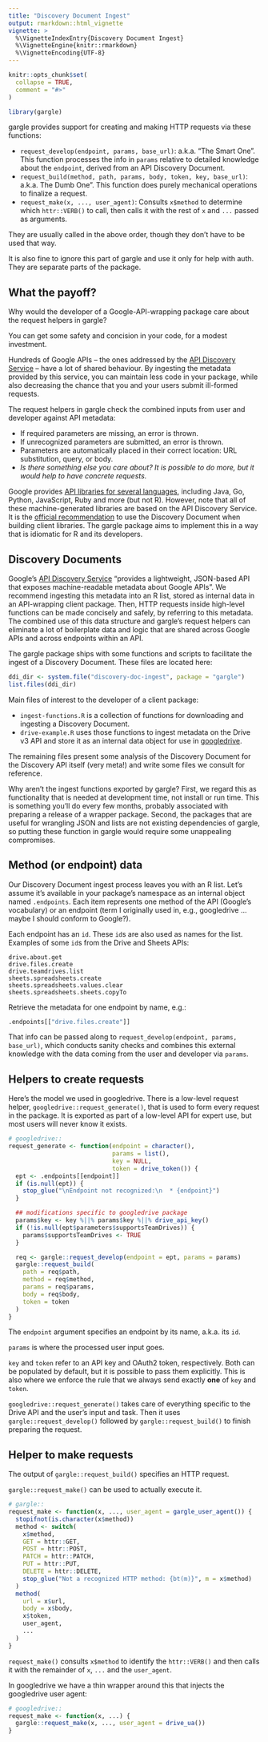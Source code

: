 ```yaml
---
title: "Discovery Document Ingest"
output: rmarkdown::html_vignette
vignette: >
  %\VignetteIndexEntry{Discovery Document Ingest}
  %\VignetteEngine{knitr::rmarkdown}
  %\VignetteEncoding{UTF-8}
---
```


```r
knitr::opts_chunk$set(
  collapse = TRUE,
  comment = "#>"
)
```

```r
library(gargle)
```

gargle provides support for creating and making HTTP requests via these functions:

  * `request_develop(endpoint, params, base_url)`: a.k.a. "The Smart One". This function processes the info in `params` relative to detailed knowledge about the `endpoint`, derived from an API Discovery Document.
  * `request_build(method, path, params, body, token, key, base_url)`: a.k.a. The Dumb One". This function does purely mechanical operations to finalize a request.
  * `request_make(x, ..., user_agent)`: Consults `x$method` to determine which `httr::VERB()` to call, then calls it with the rest of `x` and `...` passed as arguments.
  
They are usually called in the above order, though they don't have to be used that way.

It is also fine to ignore this part of gargle and use it only for help with auth. They are separate parts of the package.

## What the payoff?

Why would the developer of a Google-API-wrapping package care about the request helpers in gargle?

You can get some safety and concision in your code, for a modest investment.

Hundreds of Google APIs -- the ones addressed by the [API Discovery Service](https://developers.google.com/discovery/) -- have a lot of shared behaviour. By ingesting the metadata provided by this service, you can maintain less code in your package, while also decreasing the chance that you and your users submit ill-formed requests.

The request helpers in gargle check the combined inputs from user and developer against API metadata:

  * If required parameters are missing, an error is thrown.
  * If unrecognized parameters are submitted, an error is thrown.
  * Parameters are automatically placed in their correct location: URL substitution, query, or body.
  * *Is there something else you care about? It is possible to do more, but it would help to have concrete requests.*
  
Google provides [API libraries for several languages](https://developers.google.com/api-client-library/), including Java, Go, Python, JavaScript, Ruby and more (but not R). However, note that all of these machine-generated libraries are based on the API Discovery Service. It is the [official recommendation](https://developers.google.com/discovery/v1/using#build) to use the Discovery Document when building client libraries. The gargle package aims to implement this in a way that is idiomatic for R and its developers.
  
## Discovery Documents

Google's [API Discovery Service](https://developers.google.com/discovery/) "provides a lightweight, JSON-based API that exposes machine-readable metadata about Google APIs". We recommend ingesting this metadata into an R list, stored as internal data in an API-wrapping client package. Then, HTTP requests inside high-level functions can be made concisely and safely, by referring to this metadata. The combined use of this data structure and gargle's request helpers can eliminate a lot of boilerplate data and logic that are shared across Google APIs and across endpoints within an API.

The gargle package ships with some functions and scripts to facilitate the ingest of a Discovery Document. These files are located here:

```r
ddi_dir <- system.file("discovery-doc-ingest", package = "gargle")
list.files(ddi_dir)
```

Main files of interest to the developer of a client package:

  * `ingest-functions.R` is a collection of functions for downloading and ingesting a Discovery Document.
  * `drive-example.R` uses those functions to ingest metadata on the Drive v3 API and store it as an internal data object for use in [googledrive](https://googledrive.tidyverse.org).
  
The remaining files present some analysis of the Discovery Document for the Discovery API itself (very meta!) and write some files we consult for reference.
  
Why aren't the ingest functions exported by gargle? First, we regard this as functionality that is needed at development time, not install or run time. This is something you'll do every few months, probably associated with preparing a release of a wrapper package. Second, the packages that are useful for wrangling JSON and lists are not existing dependencies of gargle, so putting these function in gargle would require some unappealing compromises.

## Method (or endpoint) data

Our Discovery Document ingest process leaves you with an R list. Let's assume it's available in your package's namespace as an internal object named `.endpoints`. Each item represents one method of the API (Google's vocabulary) or an endpoint (term I originally used in, e.g., googledrive ... maybe I should conform to Google?).

Each endpoint has an `id`. These `id`s are also used as names for the list. Examples of some `id`s from the Drive and Sheets APIs:

```
drive.about.get
drive.files.create
drive.teamdrives.list
sheets.spreadsheets.create
sheets.spreadsheets.values.clear
sheets.spreadsheets.sheets.copyTo
```

Retrieve the metadata for one endpoint by name, e.g.:

```r
.endpoints[["drive.files.create"]]
```

That info can be passed along to `request_develop(endpoint, params, base_url)`, which conducts sanity checks and combines this external knowledge with the data coming from the user and developer via `params`.

## Helpers to create requests

Here's the model we used in googledrive. There is a low-level request helper, `googledrive::request_generate()`, that is used to form every request in the package. It is exported as part of a low-level API for expert use, but most users will never know it exists.

```r
# googledrive::
request_generate <- function(endpoint = character(),
                             params = list(),
                             key = NULL,
                             token = drive_token()) {
  ept <- .endpoints[[endpoint]]
  if (is.null(ept)) {
    stop_glue("\nEndpoint not recognized:\n  * {endpoint}")
  }

  ## modifications specific to googledrive package
  params$key <- key %||% params$key %||% drive_api_key()
  if (!is.null(ept$parameters$supportsTeamDrives)) {
    params$supportsTeamDrives <- TRUE
  }

  req <- gargle::request_develop(endpoint = ept, params = params)
  gargle::request_build(
    path = req$path,
    method = req$method,
    params = req$params,
    body = req$body,
    token = token
  )
}
```

The `endpoint` argument specifies an endpoint by its name, a.k.a. its `id`.

`params` is where the processed user input goes.

`key` and `token` refer to an API key and OAuth2 token, respectively. Both can be populated by default, but it is possible to pass them explicitly. This is also where we enforce the rule that we always send exactly **one** of `key` and `token`.

`googledrive::request_generate()` takes care of everything specific to the Drive API and the user's input and task. Then it uses `gargle::request_develop()` followed by `gargle::request_build()` to finish preparing the request.

## Helper to make requests

The output of `gargle::request_build()` specifies an HTTP request.

`gargle::request_make()` can be used to actually execute it.

```r
# gargle::
request_make <- function(x, ..., user_agent = gargle_user_agent()) {
  stopifnot(is.character(x$method))
  method <- switch(
    x$method,
    GET = httr::GET,
    POST = httr::POST,
    PATCH = httr::PATCH,
    PUT = httr::PUT,
    DELETE = httr::DELETE,
    stop_glue("Not a recognized HTTP method: {bt(m)}", m = x$method)
  )
  method(
    url = x$url,
    body = x$body,
    x$token,
    user_agent,
    ...
  )
}
```

`request_make()` consults `x$method` to identify the `httr::VERB()` and then calls it with the remainder of `x`, `...` and the `user_agent`.

In googledrive we have a thin wrapper around this that injects the googledrive user agent:

```r
# googledrive::
request_make <- function(x, ...) {
  gargle::request_make(x, ..., user_agent = drive_ua())
}
```
